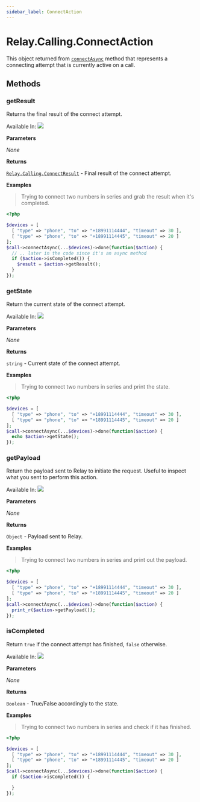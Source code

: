 ```yaml
---
sidebar_label: ConnectAction
---
```


# Relay.Calling.ConnectAction

This object returned from [`connectAsync`](php/reference/relay_calling/call.mdx#connectasync) method that represents a connecting attempt that is currently active on a call.

## Methods

<div class="method-definitions"></div>

### getResult

Returns the final result of the connect attempt.

Available In: <img class="method-available-tag" src="https://img.shields.io/badge/-v2.0+-brightgreen.svg" />

**Parameters**

_None_

**Returns**

[`Relay.Calling.ConnectResult`](php/reference/relay_calling/connect_result.mdx) - Final result of the connect attempt.

**Examples**

> Trying to connect two numbers in series and grab the result when it's completed.

```php
<?php

$devices = [
  [ "type" => "phone", "to" => "+18991114444", "timeout" => 30 ],
  [ "type" => "phone", "to" => "+18991114445", "timeout" => 20 ]
];
$call->connectAsync(...$devices)->done(function($action) {
  // .. later in the code since it's an async method
  if ($action->isCompleted()) {
    $result = $action->getResult();
  }
});
```

### getState

Return the current state of the connect attempt.

Available In: <img class="method-available-tag" src="https://img.shields.io/badge/-v2.0+-brightgreen.svg" />

**Parameters**

_None_

**Returns**

`string` - Current state of the connect attempt.

**Examples**

> Trying to connect two numbers in series and print the state.

```php
<?php

$devices = [
  [ "type" => "phone", "to" => "+18991114444", "timeout" => 30 ],
  [ "type" => "phone", "to" => "+18991114445", "timeout" => 20 ]
];
$call->connectAsync(...$devices)->done(function($action) {
  echo $action->getState();
});
```

### getPayload

Return the payload sent to Relay to initiate the request. Useful to inspect what you sent to perform this action.

Available In: <img class="method-available-tag" src="https://img.shields.io/badge/-v2.0+-brightgreen.svg" />

**Parameters**

_None_

**Returns**

`Object` - Payload sent to Relay.

**Examples**

> Trying to connect two numbers in series and print out the payload.

```php
<?php

$devices = [
  [ "type" => "phone", "to" => "+18991114444", "timeout" => 30 ],
  [ "type" => "phone", "to" => "+18991114445", "timeout" => 20 ]
];
$call->connectAsync(...$devices)->done(function($action) {
  print_r($action->getPayload());
});
```

### isCompleted

Return `true` if the connect attempt has finished, `false` otherwise.

Available In: <img class="method-available-tag" src="https://img.shields.io/badge/-v2.0+-brightgreen.svg" />

**Parameters**

_None_

**Returns**

`Boolean` - True/False accordingly to the state.

**Examples**

> Trying to connect two numbers in series and check if it has finished.

```php
<?php

$devices = [
  [ "type" => "phone", "to" => "+18991114444", "timeout" => 30 ],
  [ "type" => "phone", "to" => "+18991114445", "timeout" => 20 ]
];
$call->connectAsync(...$devices)->done(function($action) {
  if ($action->isCompleted()) {

  }
});
```
